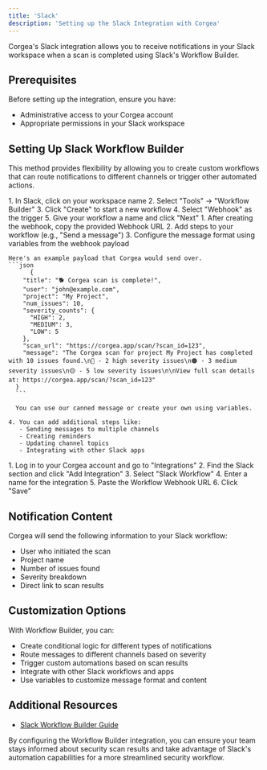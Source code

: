 ```yaml
---
title: 'Slack'
description: 'Setting up the Slack Integration with Corgea'
---
```


Corgea's Slack integration allows you to receive notifications in your Slack workspace when a scan is completed using Slack's Workflow Builder.

## Prerequisites 

Before setting up the integration, ensure you have:

- Administrative access to your Corgea account
- Appropriate permissions in your Slack workspace

## Setting Up Slack Workflow Builder

This method provides flexibility by allowing you to create custom workflows that can route notifications to different channels or trigger other automated actions.

<Steps>
  <Step title="Create a Workflow">
    1. In Slack, click on your workspace name
    2. Select "Tools" → "Workflow Builder"
    3. Click "Create" to start a new workflow
    4. Select "Webhook" as the trigger
    5. Give your workflow a name and click "Next"
  </Step>
  <Step title="Configure Workflow Steps">
    1. After creating the webhook, copy the provided Webhook URL
    2. Add steps to your workflow (e.g., "Send a message")
    3. Configure the message format using variables from the webhook payload

    Here's an example payload that Corgea would send over. 
    ```json
          {
        "title": "🐕 Corgea scan is complete!",
        "user": "john@example.com",
        "project": "My Project",
        "num_issues": 10,
        "severity_counts": {
          "HIGH": 2,
          "MEDIUM": 3,
          "LOW": 5
        },
        "scan_url": "https://corgea.app/scan/?scan_id=123",
        "message": "The Corgea scan for project My Project has completed with 10 issues found.\n🔴 - 2 high severity issues\n🟠 - 3 medium severity issues\n🟡 - 5 low severity issues\n\nView full scan details at: https://corgea.app/scan/?scan_id=123"
      }
      ```

      You can use our canned message or create your own using variables. 

    4. You can add additional steps like:
       - Sending messages to multiple channels
       - Creating reminders
       - Updating channel topics
       - Integrating with other Slack apps
  </Step>
  <Step title="Configure in Corgea">
    1. Log in to your Corgea account and go to "Integrations"
    2. Find the Slack section and click "Add Integration"
    3. Select "Slack Workflow"
    4. Enter a name for the integration
    5. Paste the Workflow Webhook URL
    6. Click "Save"
  </Step>
</Steps>

## Notification Content

Corgea will send the following information to your Slack workflow:

- User who initiated the scan
- Project name
- Number of issues found
- Severity breakdown
- Direct link to scan results

## Customization Options

With Workflow Builder, you can:
- Create conditional logic for different types of notifications
- Route messages to different channels based on severity
- Trigger custom automations based on scan results
- Integrate with other Slack workflows and apps
- Use variables to customize message format and content

## Additional Resources
- [Slack Workflow Builder Guide](https://slack.com/help/articles/360035692513-Guide-to-Workflow-Builder)

By configuring the Workflow Builder integration, you can ensure your team stays informed about security scan results and take advantage of Slack's automation capabilities for a more streamlined security workflow.
